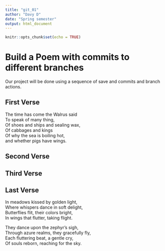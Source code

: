 ```yaml
---
title: "git_01"
author: "Davy D"
date: "Spring semester"
output: html_document
---
```


```r
knitr::opts_chunk$set(echo = TRUE)
```
# Build a Poem with commits to different branches
Our project will be done using a sequence of save and commits and branch actions.
<!-- Do not modify or change any text in "!--" bracketed areas such as this --- these are instructions to
you, if you change any of this the git program will notice it and compromise your git merging strategy !-->

## First Verse 
<!--Put the first five lines of a poem by Lewis Carrol in this section!-->

The time has come the Walrus said   
To speak of many thing,   
Of shoes and ships and sealing wax,  
Of cabbages and kings   
Of why the sea is boiling hot,  
and whether pigs have wings. 

## Second Verse
<!--Put the first five lines of a poem by Robert Frost here!-->

## Third Verse
<!--Put the first two verses of The Walrus and the Carpenter here!-->

## Last Verse
<!--Put a short poem you created using chatGPT of 20 to 30 lines,here!-->

In meadows kissed by golden light,  
Where whispers dance in soft delight,  
Butterflies flit, their colors bright,  
In wings that flutter, taking flight.  

They dance upon the zephyr's sigh,  
Through azure realms, they gracefully fly,  
Each fluttering beat, a gentle cry,  
Of souls reborn, reaching for the sky.   